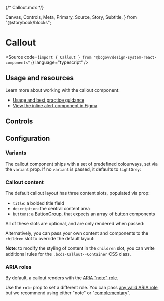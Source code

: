 {/* Callout.mdx */}

  Canvas,
  Controls,
  Meta,
  Primary,
  Source,
  Story,
  Subtitle,
} from "@storybook/blocks";


<Meta of={CalloutStories} />

# Callout

<Subtitle></Subtitle>

<Source
  code={`import { Callout } from "@bcgov/design-system-react-components";`}
  language="typescript"
/>

## Usage and resources

Learn more about working with the callout component:

- [Usage and best practice guidance](https://www2.gov.bc.ca/gov/content?id=84AA0EAD468F41149F125E63F91A402F)
- [View the inline alert component in Figma](https://www2.gov.bc.ca/gov/content?id=8E36BE1D10E04A17B0CD4D913FA7AC43#designers)

## Controls

<Primary of={CalloutStories} />
<Controls of={CalloutStories.CalloutTemplate} />

## Configuration

### Variants

The callout component ships with a set of predefined colourways, set via the `variant` prop. If no `variant` is passed, it defaults to `lightGrey`:

<Canvas of={CalloutStories.CalloutTemplate} />
<Canvas of={CalloutStories.LightBlueTheme} />
<Canvas of={CalloutStories.LightGoldTheme} />
<Canvas of={CalloutStories.BlueTheme} />
<Canvas of={CalloutStories.GreyTheme} />
<Canvas of={CalloutStories.BlackTheme} />

### Callout content

The default callout layout has three content slots, populated via prop:

- `title`: a bolded title field
- `description`: the central content area
- `buttons`: a [ButtonGroup](/docs/components-button-buttongroup--docs), that expects an array of [button](/docs/components-button-button--docs) components

All of these slots are optional, and are only rendered when passed:

<Canvas of={CalloutStories.TextOnlyCallout} />

Alternatively, you can pass your own content and components to the `children` slot to override the default layout:

<Canvas of={CalloutStories.CustomCallout} />

**Note**: to modify the styling of content in the `children` slot, you can write additional rules for the `.bcds-Callout--Container` CSS class.

### ARIA roles

By default, a callout renders with the [ARIA "note" role](https://developer.mozilla.org/en-US/docs/Web/Accessibility/ARIA/Roles/note_role).

Use the `role` prop to set a different role. You can pass [any valid ARIA role](https://developer.mozilla.org/en-US/docs/Web/Accessibility/ARIA/Roles), but we recommend using either "note" or "[complementary](https://developer.mozilla.org/en-US/docs/Web/Accessibility/ARIA/Roles/complementary_role)".
